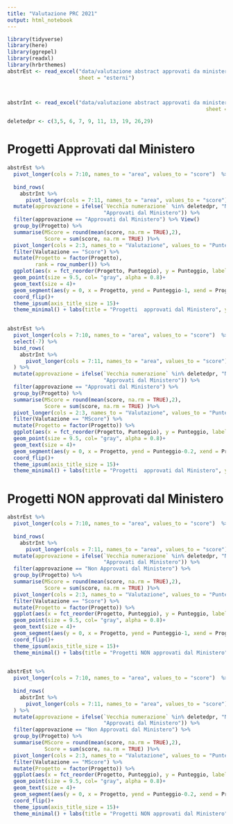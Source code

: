 ```yaml
---
title: "Valutazione PRC 2021"
output: html_notebook
---
```

  

```r
library(tidyverse)
library(here)
library(ggrepel)
library(readxl)
library(hrbrthemes)
abstrEst <- read_excel("data/valutazione abstract approvati da ministero.xlsx", 
                       sheet = "esterni")



abstrInt <- read_excel("data/valutazione abstract approvati da ministero.xlsx", 
                                                                sheet = "interni")

deletedpr <- c(3,5, 6, 7, 9, 11, 13, 19, 26,29)

```


# Progetti Approvati dal Ministero

```r
abstrEst %>% 
  pivot_longer(cols = 7:10, names_to = "area", values_to = "score")  %>% 
   
  bind_rows(
    abstrInt %>% 
      pivot_longer(cols = 7:11, names_to = "area", values_to = "score")) %>% 
  mutate(approvazione = ifelse(`Vecchia numerazione` %in% deletedpr, "Non Approvati dal Ministero", 
                               "Approvati dal Ministero")) %>%  
  filter(approvazione == "Approvati dal Ministero") %>% View()
  group_by(Progetto) %>% 
  summarise(MScore = round(mean(score, na.rm = TRUE),2), 
            Score = sum(score, na.rm = TRUE) )%>% 
  pivot_longer(cols = 2:3, names_to = "Valutazione", values_to = "Punteggio") %>%  
  filter(Valutazione == "Score") %>%  
  mutate(Progetto = factor(Progetto), 
         rank = row_number()) %>% 
  ggplot(aes(x = fct_reorder(Progetto, Punteggio), y = Punteggio, label = Punteggio))+
  geom_point(size = 9.5, col= "gray", alpha = 0.8)+
  geom_text(size = 4)+
  geom_segment(aes(y = 0, x = Progetto, yend = Punteggio-1, xend = Progetto))+ 
  coord_flip()+ 
  theme_ipsum(axis_title_size = 15)+
  theme_minimal() + labs(title = "Progetti  approvati dal Ministero", y = "Somma punteggi", x = "Codice Progetto")
  
```


```r
abstrEst %>%
  pivot_longer(cols = 7:10, names_to = "area", values_to = "score")  %>%
  select(-7) %>%
  bind_rows(
    abstrInt %>%
      pivot_longer(cols = 7:11, names_to = "area", values_to = "score")
  ) %>%
  mutate(approvazione = ifelse(`Vecchia numerazione` %in% deletedpr, "Non Approvati dal Ministero",
                               "Approvati dal Ministero")) %>%
  filter(approvazione == "Approvati dal Ministero") %>%
  group_by(Progetto) %>%
  summarise(MScore = round(mean(score, na.rm = TRUE),2),
            Score = sum(score, na.rm = TRUE) )%>%
  pivot_longer(cols = 2:3, names_to = "Valutazione", values_to = "Punteggio") %>%
  filter(Valutazione == "MScore") %>%
  mutate(Progetto = factor(Progetto)) %>%
  ggplot(aes(x = fct_reorder(Progetto, Punteggio), y = Punteggio, label = Punteggio))+
  geom_point(size = 9.5, col= "gray", alpha = 0.8)+
  geom_text(size = 4)+
  geom_segment(aes(y = 0, x = Progetto, yend = Punteggio-0.2, xend = Progetto))+
  coord_flip()+
  theme_ipsum(axis_title_size = 15)+
  theme_minimal() + labs(title = "Progetti  approvati dal Ministero", y = "Media Punteggi", x = "Codice Progetto")

```




# Progetti NON approvati dal Ministero


```r
abstrEst %>% 
  pivot_longer(cols = 7:10, names_to = "area", values_to = "score")  %>% 
   
  bind_rows(
    abstrInt %>% 
      pivot_longer(cols = 7:11, names_to = "area", values_to = "score")) %>% 
  mutate(approvazione = ifelse(`Vecchia numerazione` %in% deletedpr, "Non Approvati dal Ministero", 
                               "Approvati dal Ministero")) %>%  
  filter(approvazione == "Non Approvati dal Ministero") %>% 
  group_by(Progetto) %>% 
  summarise(MScore = round(mean(score, na.rm = TRUE),2), 
            Score = sum(score, na.rm = TRUE) )%>% 
  pivot_longer(cols = 2:3, names_to = "Valutazione", values_to = "Punteggio") %>%
  filter(Valutazione == "Score") %>%  
  mutate(Progetto = factor(Progetto)) %>% 
  ggplot(aes(x = fct_reorder(Progetto, Punteggio), y = Punteggio, label = Punteggio))+
  geom_point(size = 9.5, col= "gray", alpha = 0.8)+
  geom_text(size = 4)+
  geom_segment(aes(y = 0, x = Progetto, yend = Punteggio-1, xend = Progetto))+ 
  coord_flip()+ 
  theme_ipsum(axis_title_size = 15)+
  theme_minimal() + labs(title = "Progetti NON approvati dal Ministero", y = "Somma punteggi", x = "Codice Progetto")
  
```



```r
abstrEst %>%
  pivot_longer(cols = 7:10, names_to = "area", values_to = "score")  %>%
   
  bind_rows(
    abstrInt %>%
      pivot_longer(cols = 7:11, names_to = "area", values_to = "score")
  ) %>% 
  mutate(approvazione = ifelse(`Vecchia numerazione` %in% deletedpr, "Non Approvati dal Ministero",
                               "Approvati dal Ministero")) %>%
  filter(approvazione == "Non Approvati dal Ministero") %>%
  group_by(Progetto) %>%
  summarise(MScore = round(mean(score, na.rm = TRUE),2),
            Score = sum(score, na.rm = TRUE) )%>%
  pivot_longer(cols = 2:3, names_to = "Valutazione", values_to = "Punteggio") %>%
  filter(Valutazione == "MScore") %>%
  mutate(Progetto = factor(Progetto)) %>%
  ggplot(aes(x = fct_reorder(Progetto, Punteggio), y = Punteggio, label = Punteggio))+
  geom_point(size = 9.5, col= "gray", alpha = 0.8)+
  geom_text(size = 4)+
  geom_segment(aes(y = 0, x = Progetto, yend = Punteggio-0.2, xend = Progetto))+
  coord_flip()+
  theme_ipsum(axis_title_size = 15)+
  theme_minimal() + labs(title = "Progetti NON approvati dal Ministero", y = "Media Punteggi", x = "Codice Progetto")

```




